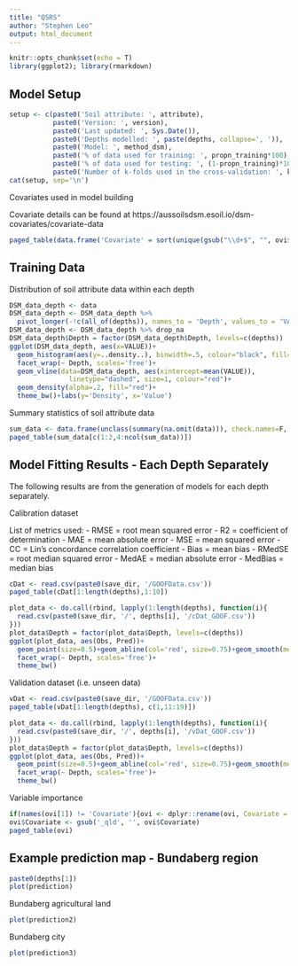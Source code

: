 ```yaml
---
title: "QSRS"
author: "Stephen Leo"
output: html_document
---
```


```r
knitr::opts_chunk$set(echo = T)
library(ggplot2); library(rmarkdown)
```

## Model Setup

```r
setup <- c(paste0('Soil attribute: ', attribute),
           paste0('Version: ', version),
           paste0('Last updated: ', Sys.Date()),
           paste0('Depths modelled: ', paste(depths, collapse=', ')),
           paste0('Model: ', method_dsm),
           paste0('% of data used for training: ', propn_training*100),
           paste0('% of data used for testing: ', (1-propn_training)*100),
           paste0('Number of k-folds used in the cross-validation: ', k_kfold))
cat(setup, sep='\n')
```

Covariates used in model building

Covariate details can be found at https://aussoilsdsm.esoil.io/dsm-covariates/covariate-data

```r
paged_table(data.frame('Covariate' = sort(unique(gsub("\\d+$", "", ovi$Covariate)))))
```

## Training Data

Distribution of soil attribute data within each depth

```r
DSM_data_depth <- data
DSM_data_depth <- DSM_data_depth %>% 
  pivot_longer(-!c(all_of(depths)), names_to = 'Depth', values_to = 'VALUE') %>% as.data.frame
DSM_data_depth <- DSM_data_depth %>% drop_na
DSM_data_depth$Depth = factor(DSM_data_depth$Depth, levels=c(depths))
ggplot(DSM_data_depth, aes(x=VALUE))+
  geom_histogram(aes(y=..density..), binwidth=.5, colour="black", fill="white")+
  facet_wrap(~ Depth, scales='free')+
  geom_vline(data=DSM_data_depth, aes(xintercept=mean(VALUE)),
               linetype="dashed", size=1, colour="red")+
  geom_density(alpha=.2, fill="red")+
  theme_bw()+labs(y='Density', x='Value')
```

Summary statistics of soil attribute data

```r
sum_data <- data.frame(unclass(summary(na.omit(data))), check.names=F, stringsAsFactors=F, row.names=NULL)
paged_table(sum_data[c(1:2,4:ncol(sum_data))])
```

## Model Fitting Results - Each Depth Separately

The following results are from the generation of models for each depth separately.

Calibration dataset

List of metrics used:
- RMSE    =   root mean squared error
- R2      =   coefficient of determination
- MAE     =   mean absolute error
- MSE     =   mean squared error
- CC      =   Lin's concordance correlation coefficient
- Bias    =   mean bias
- RMedSE  =   root median squared error
- MedAE   =   median absolute error
- MedBias =   median bias

```r
cDat <- read.csv(paste0(save_dir, '/GOOFData.csv'))
paged_table(cDat[1:length(depths),1:10])
```

```r
plot_data <- do.call(rbind, lapply(1:length(depths), function(i){
  read.csv(paste0(save_dir, '/', depths[i], '/cDat_GOOF.csv'))
}))
plot_data$Depth = factor(plot_data$Depth, levels=c(depths))
ggplot(plot_data, aes(Obs, Pred))+
  geom_point(size=0.5)+geom_abline(col='red', size=0.75)+geom_smooth(method='lm',formula='y ~ x', col='blue', size=0.75)+
  facet_wrap(~ Depth, scales='free')+
  theme_bw()
```

Validation dataset (i.e. unseen data)

```r
vDat <- read.csv(paste0(save_dir, '/GOOFData.csv'))
paged_table(vDat[1:length(depths), c(1,11:19)])
```

```r
plot_data <- do.call(rbind, lapply(1:length(depths), function(i){
  read.csv(paste0(save_dir, '/', depths[i], '/vDat_GOOF.csv'))
}))
plot_data$Depth = factor(plot_data$Depth, levels=c(depths))
ggplot(plot_data, aes(Obs, Pred))+
  geom_point(size=0.5)+geom_abline(col='red', size=0.75)+geom_smooth(method='lm',formula='y ~ x', col='blue', size=0.75)+
  facet_wrap(~ Depth, scales='free')+
  theme_bw()
```

Variable importance

```r
if(names(ovi[1]) != 'Covariate'){ovi <- dplyr::rename(ovi, Covariate = Row.names)}
ovi$Covariate <- gsub('_qld', '', ovi$Covariate)
paged_table(ovi)
```

## Example prediction map - Bundaberg region

```r
paste0(depths[1])
plot(prediction)
```

Bundaberg agricultural land

```r
plot(prediction2)
```

Bundaberg city

```r
plot(prediction3)
```
